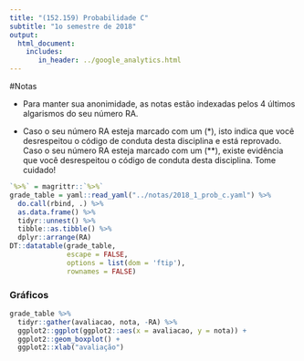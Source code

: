 ```yaml
---
title: "(152.159) Probabilidade C"
subtitle: "1o semestre de 2018"
output: 
  html_document:
    includes:
       in_header: ../google_analytics.html
---
```


#Notas

- Para manter sua anonimidade,
as notas estão indexadas pelos 
4 últimos algarismos do seu número RA.

- Caso o seu número RA esteja marcado com um (*),
isto indica que você desrespeitou o
código de conduta desta disciplina e 
está reprovado. 
Caso o seu número RA esteja marcado com um (**),
existe evidência que você desrespeitou o
código de conduta desta disciplina. Tome cuidado!

```r
`%>%` = magrittr::`%>%`
grade_table = yaml::read_yaml("../notas/2018_1_prob_c.yaml") %>%
  do.call(rbind, .) %>%
  as.data.frame() %>%
  tidyr::unnest() %>%
  tibble::as.tibble() %>%
  dplyr::arrange(RA)
DT::datatable(grade_table,
              escape = FALSE,
              options = list(dom = 'ftip'),
              rownames = FALSE)
```

### Gráficos

```r
grade_table %>%
  tidyr::gather(avaliacao, nota, -RA) %>%
  ggplot2::ggplot(ggplot2::aes(x = avaliacao, y = nota)) +
  ggplot2::geom_boxplot() +
  ggplot2::xlab("avaliação")
```

